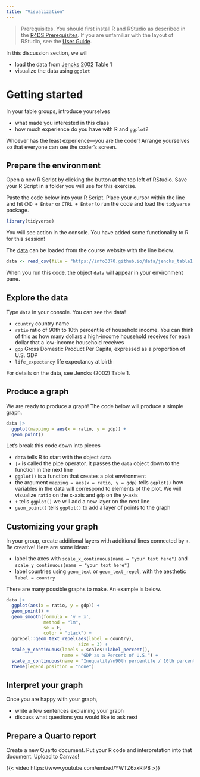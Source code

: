 ```yaml
---
title: "Visualization"
---
```


> Prerequisites. You should first install R and RStudio as described in the [R4DS Prerequisites](https://r4ds.hadley.nz/intro#prerequisites). If you are unfamiliar with the layout of RStudio, see the [User Guide](https://docs.posit.co/ide/user).

In this discussion section, we will

- load the data from [Jencks 2002](https://www.jstor.org/stable/20027737) Table 1
- visualize the data using `ggplot`

# Getting started

In your table groups, introduce yourselves

- what made you interested in this class
- how much experience do you have with R and `ggplot`?

Whoever has the least experience---you are the coder! Arrange yourselves so that everyone can see the coder's screen.

## Prepare the environment

Open a new R Script by clicking the button at the top left of RStudio. Save your R Script in a folder you will use for this exercise.

Paste the code below into your R Script. Place your cursor within the line and hit `CMD + Enter` or `CTRL + Enter` to run the code and load the `tidyverse` package.

```r
library(tidyverse)
```

You will see action in the console. You have added some functionality to R for this session!

The [data](../data/jencks_table1.csv) can be loaded from the course website with the line below.

```r
data <- read_csv(file = "https://info3370.github.io/data/jencks_table1.csv")
```

When you run this code, the object `data` will appear in your environment pane.

## Explore the data

Type `data` in your console. You can see the data!

- `country` country name
- `ratio` ratio of 90th to 10th percentile of household income. You can think of this as how many dollars a high-income household receives for each dollar that a low-income household receives
- `gdp` Gross Domestic Product Per Capita, expressed as a proportion of U.S. GDP
- `life_expectancy` life expectancy at birth

For details on the data, see Jencks (2002) Table 1.

## Produce a graph

We are ready to produce a graph! The code below will produce a simple graph.

```r
data |>
  ggplot(mapping = aes(x = ratio, y = gdp)) +
  geom_point()
```

Let's break this code down into pieces

- `data` tells R to start with the object `data`
- `|>` is called the pipe operator. It passes the `data` object down to the function in the next line
- `ggplot()` is a function that creates a plot environment
- the argument `mapping = aes(x = ratio, y = gdp)` tells `ggplot()` how variables in the data will correspond to elements of the plot. We will visualize `ratio` on the x-axis and `gdp` on the y-axis
- `+` tells `ggplot()` we will add a new layer on the next line
- `geom_point()` tells `ggplot()` to add a layer of points to the graph

## Customizing your graph

In your group, create additional layers with additional lines connected by `+`. Be creative! Here are some ideas:

- label the axes with `scale_x_continuous(name = "your text here")` and `scale_y_continuous(name = "your text here")`
- label countries using `geom_text` or `geom_text_repel`, with the aesthetic `label = country`

There are many possible graphs to make. An example is below.

```r
data |>
  ggplot(aes(x = ratio, y = gdp)) +
  geom_point() +
  geom_smooth(formula = 'y ~ x',
              method = "lm", 
              se = F, 
              color = "black") +
  ggrepel::geom_text_repel(aes(label = country),
                           size = 3) +
  scale_y_continuous(labels = scales::label_percent(),
                     name = "GDP as a Percent of U.S.") +
  scale_x_continuous(name = "Inequality\n90th percentile / 10th percentile\nof household income") +
  theme(legend.position = "none")
```

## Interpret your graph

Once you are happy with your graph,

- write a few sentences explaining your graph
- discuss what questions you would like to ask next

## Prepare a Quarto report

Create a new Quarto document. Put your R code and interpretation into that document. Upload to Canvas!

{{< video https://www.youtube.com/embed/YWTZ6xxRiP8 >}}
